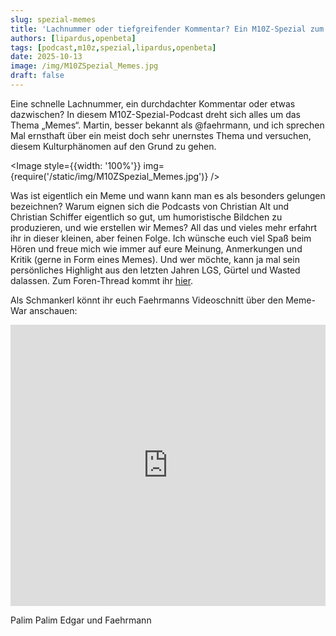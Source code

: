 ---
slug: spezial-memes
title: 'Lachnummer oder tiefgreifender Kommentar? Ein M10Z-Spezial zum Thema "Memes"'
authors: [lipardus,openbeta]
tags: [podcast,m10z,spezial,lipardus,openbeta]
date: 2025-10-13
image: /img/M10ZSpezial_Memes.jpg
draft: false
---


Eine schnelle Lachnummer, ein durchdachter Kommentar oder etwas dazwischen? In diesem M10Z-Spezial-Podcast dreht sich alles um das Thema „Memes“. Martin, besser bekannt als @faehrmann, und ich sprechen Mal ernsthaft über ein meist doch sehr unernstes Thema und versuchen, diesem Kulturphänomen auf den Grund zu gehen. 

<Image style={{width: '100%'}} img={require('/static/img/M10ZSpezial_Memes.jpg')} />

<!--truncate-->

Was ist eigentlich ein Meme und wann kann man es als besonders gelungen bezeichnen? Warum eignen sich die Podcasts von Christian Alt und Christian Schiffer eigentlich so gut, um humoristische Bildchen zu produzieren, und wie erstellen wir Memes? All das und vieles mehr erfahrt ihr in dieser kleinen, aber feinen Folge. Ich wünsche euch viel Spaß beim Hören und freue mich wie immer auf eure Meinung, Anmerkungen und Kritik (gerne in Form eines Memes). Und wer möchte, kann ja mal sein persönliches Highlight aus den letzten Jahren LGS, Gürtel und Wasted dalassen. Zum Foren-Thread kommt ihr [hier](https://community.wasted.de/t/lachnummer-oder-doch-tiefgreifender-kommentar-ein-m10z-spezial-zum-thema-memes-mit-faehrmann/2751).

Als Schmankerl könnt ihr euch Faehrmanns Videoschnitt über den Meme-War anschauen:

<div className="youtube-embed">
    <iframe width="100%" height="450" src="https://www.youtube.com/embed/loQpbr5Uqv8"
        title="WE ARE FOOTBALL - Wer hat den Gürtel - Der Kampf" frameborder="0"
        allow="accelerometer; autoplay; clipboard-write; encrypted-media; gyroscope; picture-in-picture; web-share"
        referrerpolicy="strict-origin-when-cross-origin" allowfullscreen></iframe>
</div>

Palim Palim
Edgar und Faehrmann

<ReactPlayer
    width="100%"
    height="50px"
    controls
    src='https://m10z.picnotes.de/Spezial/M10Z_Memes_Spezial.mp3'
/>
